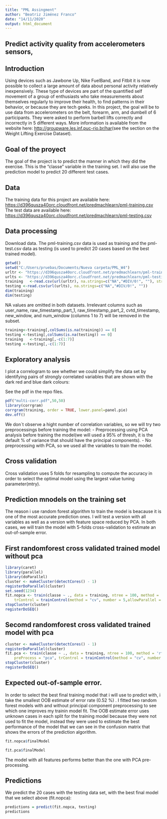 ---
title: "PML Assingment"
author: "Beatriz Jiménez Franco"
date: "14/11/2020"
output: html_document
---

## Predict activity quality from accelerometers sensors,

## Introduction

Using devices such as Jawbone Up, Nike FuelBand, and Fitbit it is now possible to collect a large amount of data about personal activity relatively inexpensively. These type of devices are part of the quantified self movement of a group of enthusiasts who take measurements about themselves regularly to improve their health, to find patterns in their behavior, or because they are tech geeks. In this project, the goal will be to use data from accelerometers on the belt, forearm, arm, and dumbell of 6 participants. They were asked to perform barbell lifts correctly and incorrectly in 5 different ways. More information is available from the website here: <http://groupware.les.inf.puc-rio.br/har>(see the section on the Weight Lifting Exercise Dataset).

## Goal of the proyect

The goal of the project is to predict the manner in which they did the exercise. This is the "classe" variable in the training set. I will also use the prediction model to predict 20 different test cases.

## Data

The training data for this project are available here:
<https://d396qusza40orc.cloudfront.net/predmachlearn/pml-training.csv>
The test data are available here:
<https://d396qusza40orc.cloudfront.net/predmachlearn/pml-testing.csv>

## Data processing

Download data. The pml-training.csv data is used as training and the pml-test.csv data as testing (is used to predict 20 cases based on the best trained model).


```{r}
getwd()
setwd("C:/Users/pruebas/Documents/Nueva carpeta/PML_W4")
urltr <- "https://d396qusza40orc.cloudfront.net/predmachlearn/pml-training.csv"
urlts <- "https://d396qusza40orc.cloudfront.net/predmachlearn/pml-testing.csv"
training   <-read.csv(url(urltr), na.strings=c("NA","#DIV/0!", ""), stringsAsFactors = F)
testing <-read.csv(url(urlts), na.strings=c("NA","#DIV/0!", ""))
dim(training)
dim(testing)
```

NA values are omitted in both datasets.
Irrelevant columns such as user_name, raw_timestamp_part_1, raw_timestamp_part_2, cvtd_timestamp, new_window, and num_window (columns 1 to 7) will be removed in the subset.


```{r, echo=TRUE}
training<-training[,colSums(is.na(training)) == 0]
testing <-testing[,colSums(is.na(testing)) == 0]
training   <-training[,-c(1:7)]
testing <-testing[,-c(1:7)]
```


## Exploratory analysis

I plot a correlogram to see whether we could simplify the data set by identifying pairs of strongly correlated variables that are shown with the dark red and blue dark colours:

See the pdf in the repo files.

```{r, echo=TRUE, warning=FALSE, message=FALSE}
pdf("multi-corr.pdf",50,50)
library(corrgram)
corrgram(training, order = TRUE, lower.panel=panel.pie)
dev.off()
```

We don´t observe a hight number of correlation variables, so we will try two preprocessings before training the model:
- Preprocessing using PCA analysis before training the model(we will used a 95% of thresh, it is the default % of variance that should have the principal components).
- No preprocessing with PCA, so we used all the variables to train the model.

## Cross validation

Cross validation uses 5 folds for resampling to compute the accuracy in order to select the optimal model using the largest value tuning parameter(mtry).

## Prediction mnodels on the training set

The reason i use random forest algorithm to train the model is beacause it is one of the most accurate prediction ones.
I will test a version with all variables as well as a version with feature space reduced by PCA. In both cases, we will train the model with 5-folds cross-validation to estimate an out-of-sample error.

## First randomforest cross validated trained model without pca

```{r, echo=TRUE}
library(caret)
library(parallel)
library(doParallel)
cluster <- makeCluster(detectCores() - 1)
registerDoParallel(cluster)
set.seed(1234)
fit.nopca <- train(classe ~ ., data = training, ntree = 100, method = 'rf',
    trControl = trainControl(method = "cv", number = 5,allowParallel = TRUE))
stopCluster(cluster)
registerDoSEQ()
```

## Secomd randomforest cross validated trained model with pca

```{r, echo=TRUE, warning=FALSE,message=FALSE}
cluster <- makeCluster(detectCores() - 1)
registerDoParallel(cluster)
fit.pca <- train(classe ~ ., data = training, ntree = 100, method = 'rf',
    preProcess = "pca", trControl = trainControl(method = "cv", number = 5, allowParallel=TRUE))
stopCluster(cluster)
registerDoSEQ()
```

## Expected out-of-sample error.

In order to select the best final training model that i will use to predict with, i take the smallest OOB estimate of error rate (0.52 %) . I fitted two random forest models with and without principal component preprocessing to see which one improves my trainin model fit.
The OOB estimate error uses unknown cases in each split for the training model because they were not used to fit the model, instead they were used to estimate the best performance of the model that we can see in the confusion matrix that shows the errors of the prediction algorithm.

```{r, echo=TRUE}
fit.nopca$finalModel
```


```{r, echo=TRUE}
fit.pca$finalModel
```

The model with all features performs better than the one with PCA pre-processing.

## Predictions

We predict the 20 cases with the testing data set, with the best final model that we select above (fit.nopca):

```{r, echo=TRUE}
predictions = predict(fit.nopca, testing)
predictions
```


